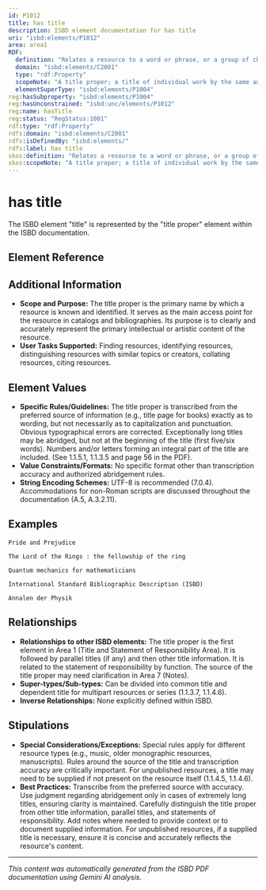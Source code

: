 ```yaml
---
id: P1012
title: has title
description: ISBD element documentation for has title
uri: "isbd:elements/P1012"
area: area1
RDF:
  definition: "Relates a resource to a word or phrase, or a group of characters, usually appearing on the resource, that is the name of the resource or the work (or any one of a group of individual works) contained in it."
  domain: "isbd:elements/C2001"
  type: "rdf:Property"
  scopeNote: "A title proper; a title of individual work by the same author in a resource lacking a collective title; a title of an individual work by a different author in a resource lacking a collective title; a parallel title; other title information; or parallel other title information."
  elementSuperType: "isbd:elements/P1004"
reg:hasSubproperty: "isbd:elements/P1004"
reg:hasUnconstrained: "isbd:unc/elements/P1012"
reg:name: hasTitle
reg:status: "RegStatus:1001"
rdf:type: "rdf:Property"
rdfs:domain: "isbd:elements/C2001"
rdfs:isDefinedBy: "isbd:elements/"
rdfs:label: has title
skos:definition: "Relates a resource to a word or phrase, or a group of characters, usually appearing on the resource, that is the name of the resource or the work (or any one of a group of individual works) contained in it."
skos:scopeNote: "A title proper; a title of individual work by the same author in a resource lacking a collective title; a title of an individual work by a different author in a resource lacking a collective title; a parallel title; other title information; or parallel other title information."
---
```

# has title

The ISBD element "title" is represented by the "title proper" element within the ISBD documentation.

## Element Reference


<ElementReference frontMatter={frontMatter} />

## Additional Information

- **Scope and Purpose:** The title proper is the primary name by which a resource is known and identified.  It serves as the main access point for the resource in catalogs and bibliographies. Its purpose is to clearly and accurately represent the primary intellectual or artistic content of the resource.
- **User Tasks Supported:** Finding resources, identifying resources, distinguishing resources with similar topics or creators, collating resources, citing resources.


## Element Values

- **Specific Rules/Guidelines:** The title proper is transcribed from the preferred source of information (e.g., title page for books) exactly as to wording, but not necessarily as to capitalization and punctuation. Obvious typographical errors are corrected.  Exceptionally long titles may be abridged, but not at the beginning of the title (first five/six words).  Numbers and/or letters forming an integral part of the title are included. (See 1.1.5.1, 1.1.3.5 and page 56 in the PDF).
- **Value Constraints/Formats:** No specific format other than transcription accuracy and authorized abridgement rules.
- **String Encoding Schemes:**  UTF-8 is recommended (7.0.4).  Accommodations for non-Roman scripts are discussed throughout the documentation (A.5, A.3.2.11).

## Examples

```
Pride and Prejudice
```

```
The Lord of the Rings : the fellowship of the ring
```

```
Quantum mechanics for mathematicians
```

```
International Standard Bibliographic Description (ISBD)
```

```
Annalen der Physik
```


## Relationships

- **Relationships to other ISBD elements:** The title proper is the first element in Area 1 (Title and Statement of Responsibility Area). It is followed by parallel titles (if any) and then other title information. It is related to the statement of responsibility by function. The source of the title proper may need clarification in Area 7 (Notes).
- **Super-types/Sub-types:**  Can be divided into common title and dependent title for multipart resources or series (1.1.3.7, 1.1.4.6).
- **Inverse Relationships:** None explicitly defined within ISBD.


## Stipulations

- **Special Considerations/Exceptions:** Special rules apply for different resource types (e.g., music, older monographic resources, manuscripts). Rules around the source of the title and transcription accuracy are critically important. For unpublished resources, a title may need to be supplied if not present on the resource itself (1.1.4.5, 1.1.4.6). 
- **Best Practices:** Transcribe from the preferred source with accuracy. Use judgment regarding abridgement only in cases of extremely long titles, ensuring clarity is maintained. Carefully distinguish the title proper from other title information, parallel titles, and statements of responsibility. Add notes where needed to provide context or to document supplied information.  For unpublished resources, if a supplied title is necessary, ensure it is concise and accurately reflects the resource's content.

---

*This content was automatically generated from the ISBD PDF documentation using Gemini AI analysis.*
